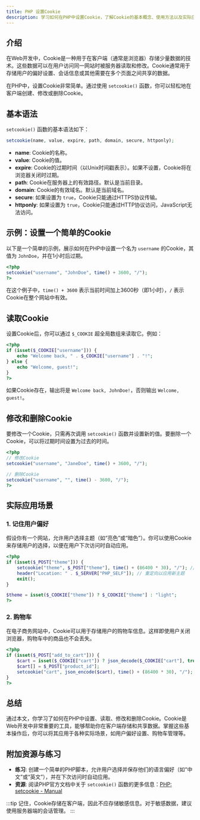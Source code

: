 ```yaml
---
title: PHP 设置Cookie
description: 学习如何在PHP中设置Cookie，了解Cookie的基本概念、使用方法以及实际应用场景。
---
```


## 介绍

在Web开发中，Cookie是一种用于在客户端（通常是浏览器）存储少量数据的技术。这些数据可以在用户访问同一网站时被服务器读取和修改。Cookie通常用于存储用户的偏好设置、会话信息或其他需要在多个页面之间共享的数据。

在PHP中，设置Cookie非常简单。通过使用 `setcookie()` 函数，你可以轻松地在客户端创建、修改或删除Cookie。

## 基本语法

`setcookie()` 函数的基本语法如下：

```php
setcookie(name, value, expire, path, domain, secure, httponly);
```

- **name**: Cookie的名称。
- **value**: Cookie的值。
- **expire**: Cookie的过期时间（以Unix时间戳表示）。如果不设置，Cookie将在浏览器关闭时过期。
- **path**: Cookie在服务器上的有效路径。默认是当前目录。
- **domain**: Cookie的有效域名。默认是当前域名。
- **secure**: 如果设置为 `true`，Cookie只能通过HTTPS协议传输。
- **httponly**: 如果设置为 `true`，Cookie只能通过HTTP协议访问，JavaScript无法访问。

## 示例：设置一个简单的Cookie

以下是一个简单的示例，展示如何在PHP中设置一个名为 `username` 的Cookie，其值为 `JohnDoe`，并在1小时后过期。

```php
<?php
setcookie("username", "JohnDoe", time() + 3600, "/");
?>
```

在这个例子中，`time() + 3600` 表示当前时间加上3600秒（即1小时），`/` 表示Cookie在整个网站中有效。

## 读取Cookie

设置Cookie后，你可以通过 `$_COOKIE` 超全局数组来读取它。例如：

```php
<?php
if (isset($_COOKIE["username"])) {
    echo "Welcome back, " . $_COOKIE["username"] . "!";
} else {
    echo "Welcome, guest!";
}
?>
```

如果Cookie存在，输出将是 `Welcome back, JohnDoe!`，否则输出 `Welcome, guest!`。

## 修改和删除Cookie

要修改一个Cookie，只需再次调用 `setcookie()` 函数并设置新的值。要删除一个Cookie，可以将过期时间设置为过去的时间。

```php
<?php
// 修改Cookie
setcookie("username", "JaneDoe", time() + 3600, "/");

// 删除Cookie
setcookie("username", "", time() - 3600, "/");
?>
```

## 实际应用场景

### 1. 记住用户偏好

假设你有一个网站，允许用户选择主题（如“亮色”或“暗色”）。你可以使用Cookie来存储用户的选择，以便在用户下次访问时自动应用。

```php
<?php
if (isset($_POST["theme"])) {
    setcookie("theme", $_POST["theme"], time() + (86400 * 30), "/"); // 30天有效
    header("Location: " . $_SERVER["PHP_SELF"]); // 重定向以应用新主题
    exit();
}

$theme = isset($_COOKIE["theme"]) ? $_COOKIE["theme"] : "light";
?>
```

### 2. 购物车

在电子商务网站中，Cookie可以用于存储用户的购物车信息。这样即使用户关闭浏览器，购物车中的商品也不会丢失。

```php
<?php
if (isset($_POST["add_to_cart"])) {
    $cart = isset($_COOKIE["cart"]) ? json_decode($_COOKIE["cart"], true) : [];
    $cart[] = $_POST["product_id"];
    setcookie("cart", json_encode($cart), time() + (86400 * 30), "/");
}
?>
```

## 总结

通过本文，你学习了如何在PHP中设置、读取、修改和删除Cookie。Cookie是Web开发中非常重要的工具，能够帮助你在客户端存储和共享数据。掌握这些基本操作后，你可以将其应用于各种实际场景，如用户偏好设置、购物车管理等。

## 附加资源与练习

- **练习**: 创建一个简单的PHP脚本，允许用户选择并保存他们的语言偏好（如“中文”或“英文”），并在下次访问时自动应用。
- **资源**: 阅读PHP官方文档中关于 `setcookie()` 函数的更多信息：[PHP: setcookie - Manual](https://www.php.net/manual/en/function.setcookie.php)

:::tip
记住，Cookie存储在客户端，因此不应存储敏感信息。对于敏感数据，建议使用服务器端的会话管理。
:::